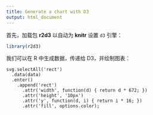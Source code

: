 ---
title: Generate a chart with D3
output: html_document
---

首先，加载包 **r2d3** 以自动为 **knitr** 设置 `d3` 引擎：

```{r setup}
library(r2d3)
```

我们可以在 R 中生成数据，传递给 D3，并绘制图表：

```{d3, data=runif(30), options=list(color='steelblue')}
svg.selectAll('rect')
  .data(data)
  .enter()
    .append('rect')
      .attr('width', function(d) { return d * 672; })
      .attr('height', '10px')
      .attr('y', function(d, i) { return i * 16; })
      .attr('fill', options.color);
```

